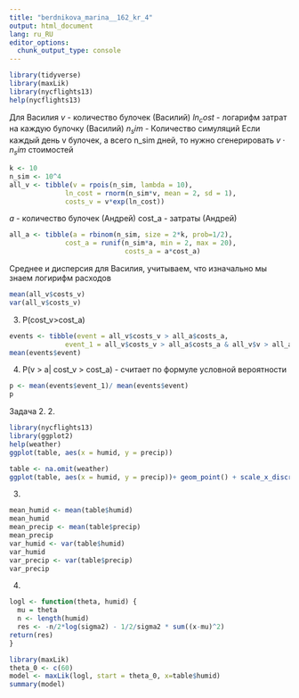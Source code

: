 ---
title: "berdnikova_marina__162_kr_4"
output: html_document
lang: ru_RU
editor_options: 
  chunk_output_type: console
---

```{r}
library(tidyverse)
library(maxLik)
library(nycflights13)
help(nycflights13)
```
Для Василия
$v$ - количество булочек (Василий)
$ln_cost$ - логарифм затрат на каждую булочку (Василий)
$n_sim$  - Количество симуляций
Если каждый день v булочек, а всего n_sim дней, то нужно сгенерировать $v \cdot n_sim$ стоимостей
```{r}
k <- 10
n_sim <- 10^4
all_v <- tibble(v = rpois(n_sim, lambda = 10),
              ln_cost = rnorm(n_sim*v, mean = 2, sd = 1),
              costs_v = v*exp(ln_cost))

```
$a$ - количество булочек (Андрей)
cost_a - затраты (Андрей)
```{r}

all_a <- tibble(a = rbinom(n_sim, size = 2*k, prob=1/2),
              cost_a = runif(n_sim*a, min = 2, max = 20),
                             costs_a = a*cost_a)
```
Среднее и дисперсия для Василия, учитываем, что изначально мы знаем логирифм расходов
```{r}
mean(all_v$costs_v)
var(all_v$costs_v)
```
3. P(cost_v>cost_a)
```{r}
events <- tibble(event = all_v$costs_v > all_a$costs_a,
              event_1 = all_v$costs_v > all_a$costs_a & all_v$v > all_a$a)
mean(events$event)

```
4. P(v > a| cost_v > cost_a) - считает по формуле условной вероятности
```{r}
p <- mean(events$event_1)/ mean(events$event)
p
```

Задача 2. 
2. 
```{r}
library(nycflights13)
library(ggplot2)
help(weather)
ggplot(table, aes(x = humid, y = precip))

table <- na.omit(weather)
ggplot(table, aes(x = humid, y = precip))+ geom_point() + scale_x_discrete(name = "Влажность") + scale_y_discrete(name = "Кол-во осадков")
```

3. 
```{r}
mean_humid <- mean(table$humid)
mean_humid
mean_precip <- mean(table$precip)
mean_precip
var_humid <- var(table$humid)
var_humid
var_precip <- var(table$precip)
var_precip
```
4. 
```{r}
logl <- function(theta, humid) {
  mu = theta
  n <- length(humid)
  res <- -n/2*log(sigma2) - 1/2/sigma2 * sum((x-mu)^2)
return(res)
}

library(maxLik)
theta_0 <- c(60)
model <- maxLik(logl, start = theta_0, x=table$humid)
summary(model)
```


